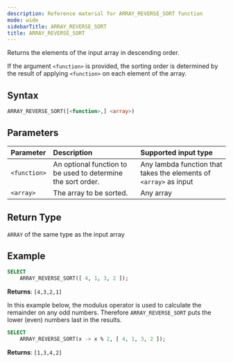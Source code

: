```yaml
---
description: Reference material for ARRAY_REVERSE_SORT function
mode: wide
sidebarTitle: ARRAY_REVERSE_SORT
title: ARRAY_REVERSE_SORT
---
```



Returns the elements of the input array in descending order.

If the argument `<function>` is provided, the sorting order is determined by the result of applying `<function>` on each element of the array.

## Syntax


```sql
ARRAY_REVERSE_SORT([<function>,] <array>)
```
## Parameters
 

| Parameter | Description                                                  | Supported input type | 
| :--------- | :------------------------------------------------------------ |:------|
| `<function>`  | An optional function to be used to determine the sort order. | Any lambda function that takes the elements of `<array>` as input | 
| `<array>`   | The array to be sorted.                                      | Any array | 

## Return Type 
`ARRAY` of the same type as the input array


## Example


```sql
SELECT
	ARRAY_REVERSE_SORT([ 4, 1, 3, 2 ]);
```

**Returns**: `[4,3,2,1]`

In this example below, the modulus operator is used to calculate the remainder on any odd numbers. Therefore `ARRAY_REVERSE_SORT` puts the lower (even) numbers last in the results.

```sql
SELECT
	ARRAY_REVERSE_SORT(x -> x % 2, [ 4, 1, 3, 2 ]);
```

**Returns**: `[1,3,4,2]`
